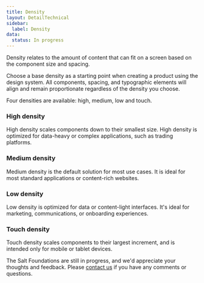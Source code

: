 ```yaml
---
title: Density
layout: DetailTechnical
sidebar:
  label: Density
data:
  status: In progress
---
```


Density relates to the amount of content that can fit on a screen based on the component size and spacing.

Choose a base density as a starting point when creating a product using the design system. All components, spacing, and typographic elements will align and remain proportionate regardless of the density you choose.

Four densities are available: high, medium, low and touch.

### High density

High density scales components down to their smallest size. High density is optimized for data-heavy or complex applications, such as trading platforms.

### Medium density

Medium density is the default solution for most use cases. It is ideal for most standard applications or content-rich websites.

### Low density

Low density is optimized for data or content-light interfaces. It's ideal for marketing, communications, or onboarding experiences.

### Touch density

Touch density scales components to their largest increment, and is intended only for mobile or tablet devices.

<Callout title="Have some feedback?">

The Salt Foundations are still in progress, and we'd appreciate your thoughts and feedback. Please [contact us](../support-and-contributions/index) if you have any comments or questions.

</Callout>
